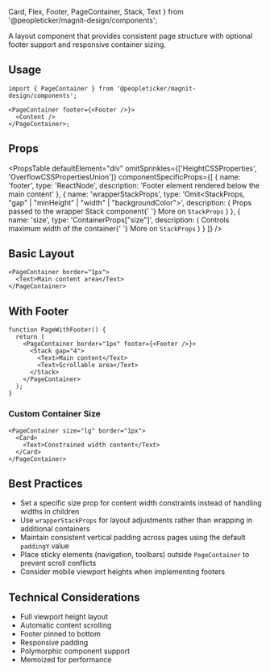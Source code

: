   Card,
  Flex,
  Footer,
  PageContainer,
  Stack,
  Text
} from '@peopleticker/magnit-design/components';

A layout component that provides consistent page structure with optional footer
support and responsive container sizing.

## Usage

```tsx
import { PageContainer } from '@peopleticker/magnit-design/components';

<PageContainer footer={<Footer />}>
  <Content />
</PageContainer>;
```

## Props

<PropsTable
  defaultElement="div"
  omitSprinkles={['HeightCSSProperties', 'OverflowCSSPropertiesUnion']}
  componentSpecificProps={[
    {
      name: 'footer',
      type: 'ReactNode',
      description: 'Footer element rendered below the main content'
    },
    {
      name: 'wrapperStackProps',
      type: 'Omit<StackProps, "gap" | "minHeight" | "width" | "backgroundColor">',
      description: (
        <Text>
          Props passed to the wrapper Stack component{' '}
          <Link to="/docs/guides/components/stack">More on `StackProps`</Link>
        </Text>
      )
    },
    {
      name: 'size',
      type: 'ContainerProps["size"]',
      description: (
        <Text>
          Controls maximum width of the container{' '}
          <Link to="/docs/guides/components/container">
            More on `StackProps`
          </Link>
        </Text>
      )
    }
  ]}
/>

## Basic Layout

```tsx live
<PageContainer border="1px">
  <Text>Main content area</Text>
</PageContainer>
```

## With Footer

```tsx live
function PageWithFooter() {
  return (
    <PageContainer border="1px" footer={<Footer />}>
      <Stack gap="4">
        <Text>Main content</Text>
        <Text>Scrollable area</Text>
      </Stack>
    </PageContainer>
  );
}
```

### Custom Container Size

```tsx live
<PageContainer size="lg" border="1px">
  <Card>
    <Text>Constrained width content</Text>
  </Card>
</PageContainer>
```

## Best Practices

- Set a specific size prop for content width constraints instead of handling
  widths in children
- Use `wrapperStackProps` for layout adjustments rather than wrapping in
  additional containers
- Maintain consistent vertical padding across pages using the default `paddingY`
  value
- Place sticky elements (navigation, toolbars) outside `PageContainer` to
  prevent scroll conflicts
- Consider mobile viewport heights when implementing footers

## Technical Considerations

- Full viewport height layout
- Automatic content scrolling
- Footer pinned to bottom
- Responsive padding
- Polymorphic component support
- Memoized for performance
